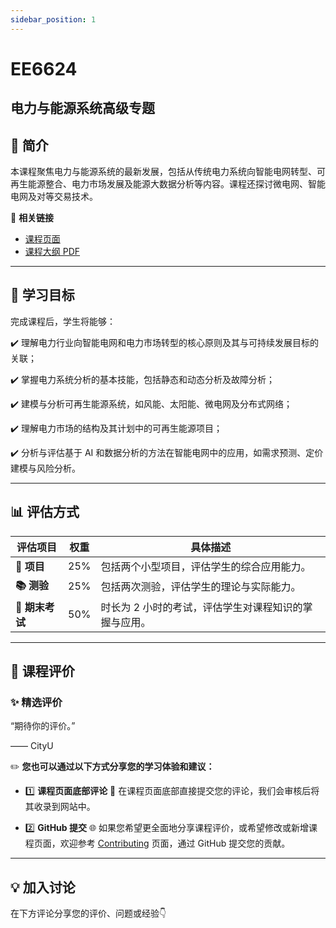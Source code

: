 ```yaml
---
sidebar_position: 1
---
```


# EE6624
## 电力与能源系统高级专题

## **📘 简介**
本课程聚焦电力与能源系统的最新发展，包括从传统电力系统向智能电网转型、可再生能源整合、电力市场发展及能源大数据分析等内容。课程还探讨微电网、智能电网及对等交易技术。

🔗 **相关链接**
- [课程页面](https://www.cityu.edu.hk/catalogue/pg/202526/course/EE6624.htm)
- [课程大纲 PDF](https://www.cityu.edu.hk/catalogue/pg/202526/course/EE6624.pdf)

---

## **🎯 学习目标**

完成课程后，学生将能够：

✔️ 理解电力行业向智能电网和电力市场转型的核心原则及其与可持续发展目标的关联；

✔️ 掌握电力系统分析的基本技能，包括静态和动态分析及故障分析；

✔️ 建模与分析可再生能源系统，如风能、太阳能、微电网及分布式网络；

✔️ 理解电力市场的结构及其计划中的可再生能源项目；

✔️ 分析与评估基于 AI 和数据分析的方法在智能电网中的应用，如需求预测、定价建模与风险分析。

---

## **📊 评估方式**

| **评估项目**          | **权重** | **具体描述**                                                                                       |
|----------------------|---------|---------------------------------------------------------------------------------------------------|
| **📝 项目**           | 25%     | 包括两个小型项目，评估学生的综合应用能力。                                                        |
| **📚 测验**            | 25%     | 包括两次测验，评估学生的理论与实际能力。                                                          |
| **📖 期末考试**       | 50%     | 时长为 2 小时的考试，评估学生对课程知识的掌握与应用。                                             |

---

## **💬 课程评价**

### ✨ **精选评价**
<div className={commentStyles.commentBox}>
    <p className={commentStyles.commentText}>
        “期待你的评价。”
    </p>
    <p className={commentStyles.commentAuthor}>—— CityU</p>
</div>

✏️ **您也可以通过以下方式分享您的学习体验和建议：**

- 1️⃣ **课程页面底部评论**
💬 在课程页面底部直接提交您的评论，我们会审核后将其收录到网站中。

- 2️⃣ **GitHub 提交**
🌐 如果您希望更全面地分享课程评价，或希望修改或新增课程页面，欢迎参考 [Contributing](/contributing) 页面，通过 GitHub 提交您的贡献。

---

## **💡 加入讨论**

在下方评论分享您的评价、问题或经验👇
<Utterances />